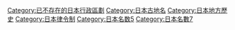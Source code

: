 [[Category:已不存在的日本行政區劃|Category:已不存在的日本行政區劃]]
[[Category:日本古地名|Category:日本古地名]]
[[Category:日本地方歷史|Category:日本地方歷史]]
[[Category:日本律令制|Category:日本律令制]]
[[Category:日本名数5|Category:日本名数5]]
[[Category:日本名數7|Category:日本名數7]]